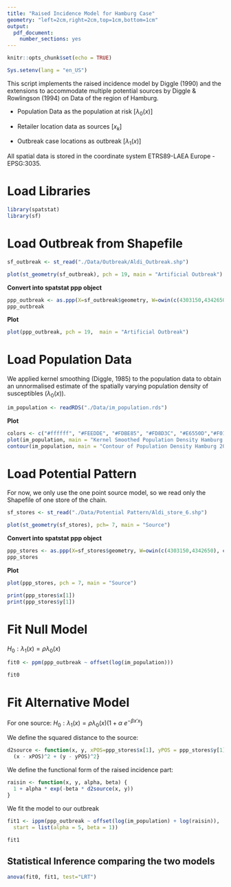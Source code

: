 ```yaml
---
title: "Raised Incidence Model for Hamburg Case"
geometry: "left=2cm,right=2cm,top=1cm,bottom=1cm"
output:
  pdf_document: 
    number_sections: yes
---
```


```r
knitr::opts_chunk$set(echo = TRUE)
```
\vspace{-5truemm}
```r
Sys.setenv(lang = "en_US")
```

This script implements the raised incidence model by Diggle (1990) and the extensions to accommodate multiple potential sources by Diggle & Rowlingson (1994) on Data of the region of Hamburg.

-   Population Data as the population at risk [$\lambda_0(x)$]

-   Retailer location data as sources [$x_k$]

-   Outbreak case locations as outbreak [$\lambda_1(x)$]

All spatial data is stored in the coordinate system ETRS89-LAEA Europe - EPSG:3035.

# Load Libraries

```r
library(spatstat)
library(sf)
```

# Load Outbreak from Shapefile

```r
sf_outbreak <- st_read("./Data/Outbreak/Aldi_Outbreak.shp")
```
```r
plot(st_geometry(sf_outbreak), pch = 19, main = "Artificial Outbreak")
```

**Convert into spatstat ppp object**

```r
ppp_outbreak <- as.ppp(X=sf_outbreak$geometry, W=owin(c(4303150,4342650), c(3365250,3403550)))
ppp_outbreak
```
**Plot**
```r
plot(ppp_outbreak, pch = 19,  main = "Artificial Outbreak")
```

# Load Population Data

We applied kernel smoothing (Diggle, 1985) to the population data to obtain an unnormalised estimate of the spatially varying population density of susceptibles ($\lambda_0(x)$).

```r
im_population <- readRDS("./Data/im_population.rds")
```
**Plot**
```r
colors <- c("#ffffff", "#FEEDDE", "#FDBE85", "#FD8D3C", "#E6550D","#F01B00", "#A63603", "#732600")
plot(im_population, main = "Kernel Smoothed Population Density Hamburg 2011", col =colors)
contour(im_population, main = "Contour of Population Density Hamburg 2011")
```

# Load Potential Pattern

For now, we only use the one point source model, so we read only the Shapefile of one store of the chain.

```r
sf_stores <- st_read("./Data/Potential Pattern/Aldi_store_6.shp")
```
```r
plot(st_geometry(sf_stores), pch= 7, main = "Source")
```
**Convert into spatstat ppp object**
```r
ppp_stores <- as.ppp(X=sf_stores$geometry, W=owin(c(4303150,4342650), c(3365250,3403550)))
ppp_stores
```
**Plot**
```r
plot(ppp_stores, pch = 7, main = "Source")
```

```r
print(ppp_stores$x[1])
print(ppp_stores$y[1])

```

# Fit Null Model

$H_0: \lambda_1(x) = \rho \lambda_0(x)$

```r
fit0 <- ppm(ppp_outbreak ~ offset(log(im_population)))
```

```r
fit0
```

# Fit Alternative Model
For one source:
$H_0: \lambda_1(x) = \rho\lambda_0(x) (1+ \alpha \ e^{-\beta x'x})$

We define the squared distance to the source:
```r
d2source <- function(x, y, xPOS=ppp_stores$x[1], yPOS = ppp_stores$y[1]) {
  (x - xPOS)^2 + (y - yPOS)^2}
```

We define the functional form of the raised incidence part:
```r
raisin <- function(x, y, alpha, beta) {
  1 + alpha * exp(-beta * d2source(x, y))
}
```


We fit the model to our outbreak
```r
fit1 <- ippm(ppp_outbreak ~ offset(log(im_population) + log(raisin)),
  start = list(alpha = 5, beta = 1))
```

```r
fit1
```

## Statistical Inference comparing the two models
```r
anova(fit0, fit1, test="LRT")
```
